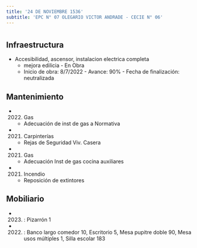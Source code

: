 ```yaml
---
title: '24 DE NOVIEMBRE 1536'
subtitle: 'EPC N° 07 OLEGARIO VICTOR ANDRADE - CECIE N° 06'
---
```


#
## Infraestructura

* Accesibilidad, ascensor, instalacion electrica completa 
    + mejora edilicia - En Obra 
    + Inicio de obra: 8/7/2022 - Avance: 90% - Fecha de finalización: neutralizada 






## Mantenimiento

*  (2022) Gas 
    + Adecuación de inst de gas a Normativa

*  (2021) Carpinterías 
    + Rejas de Seguridad Viv. Casera

*  (2021) Gas 
    + Adecuación Inst de gas cocina auxiliares

*  (2021) Incendio 
    + Reposición de extintores





## Mobiliario

*  (2023) : Pizarrón 1 

*  (2022) : Banco largo comedor 10, Escritorio 5, Mesa pupitre doble 90, Mesa usos múltiples 1, Silla escolar 183 



